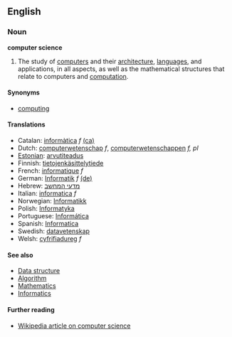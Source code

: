 ==English==
===Noun===
'''computer science'''

# The study of [[computer]]s and their [[computer architecture|architecture]], [[computer language|languages]], and applications, in all aspects, as well as the mathematical structures that relate to computers and [[computation]].

====Synonyms====
*[[computing]]

====Translations====
*Catalan: [[informàtica]] ''f'' [[:ca:informàtica|(ca)]] 
*Dutch: [[computerwetenschap]] ''f'', [[computerwetenschappen]] ''f, pl''
*[[Estonian]]: [[arvutiteadus]]
*Finnish: [[tietojenkäsittelytiede]]
*French: [[informatique]] ''f''
*German: [[Informatik]] ''f'' [[:de:Informatik|(de)]] 
*Hebrew: [[מדעי המחשב]]
*Italian: [[informatica]] ''f''
*Norwegian: [[Informatikk]]
*Polish: [[Informatyka]]
*Portuguese: [[Informática]]
*Spanish: [[Informatica]]
*Swedish: [[datavetenskap]]
*Welsh: [[cyfrifiadureg]] ''f''

====See also====

* [[Data structure]]
* [[Algorithm]]
* [[Mathematics]]
* [[Informatics]]

====Further reading====

* [[w:Computer science|Wikipedia article on computer science]]